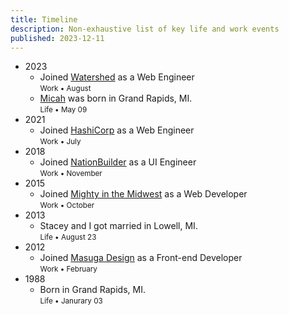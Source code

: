```yaml
---
title: Timeline
description: Non-exhaustive list of key life and work events
published: 2023-12-11
---
```


- 2023
  - Joined [Watershed](https://watershed.com) as a Web Engineer\
    <small>Work &bull; August</small>
  - [Micah](/micah-lee-carpenter) was born in Grand Rapids, MI.\
    <small>Life &bull; May 09</small>
- 2021
  - Joined [HashiCorp](https://hashicorp.com) as a Web Engineer\
    <small>Work &bull; July</small>
- 2018
  - Joined [NationBuilder](https://nationbuilder.com) as a UI Engineer\
    <small>Work &bull; November</small>
- 2015
  - Joined [Mighty in the Midwest](https://mightyinthemidwest.com) as a Web Developer\
    <small>Work &bull; October</small>
- 2013
  - Stacey and I got married in Lowell, MI.\
    <small>Life &bull; August 23</small>
- 2012
  - Joined [Masuga Design](https://gomasuga.com) as a Front-end Developer\
    <small>Work &bull; February</small>
- 1988
  - Born in Grand Rapids, MI.\
    <small>Life &bull; Janurary 03</small>
